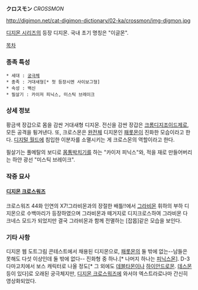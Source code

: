 '''クロスモン''' ''CROSSMON''

http://digimon.net/cat-digimon-dictionary/02-ka/crossmon/img-digmon.jpg

[[디지몬 시리즈]]의 등장 디지몬. 국내 초기 명칭은 "이글몬".

[[목차]]

=== 종족 특성 ===
 * 세대 : [[궁극체]]
 * 종족 : 거대새형[* 첫 등장시엔 사이보그형]
 * 속성 : 백신
 * 필살기 : 카이저 피닉스, 미스틱 브레이크

=== 상세 정보 ===
황금색 장갑으로 몸을 감싼 거대새형 디지몬. 전신을 감싼 장갑은 [[크롬디지조이드]]제로, 모든 공격을 튕겨낸다. 또, 크로스몬은 [[완전체]] 디지몬인 [[패롯몬]]이 진화한 모습이라고 한다. [[디지털 월드]]에 침입한 이분자를 소멸시키는 게 크로스몬의 역할이라고 한다.

필살기는 풀메탈의 보디로 [[몸통박치기]]를 하는 "카이저 피닉스"와, 적을 재로 만들어버리는 하얀 광선 "미스틱 브레이크".

=== 작중 묘사 ===
==== [[디지몬 크로스워즈]] ====
크로스워즈 44화 인연의 X7!그라비몬과의 장절한 배틀!!에서 [[그라비몬]] 휘하의 부하 디지몬으로 수백마리가 등장하였으며 그라비몬과 떼거지로 디지크로스하여 그라비몬 다크네스 모드가 되었지만 결국 그라비몬과 함께 전멸하는 [잡몹]같은 모습을 보인다.

=== 기타 사항 ===
디지몬 웹 도트그림 콘테스트에서 채용된 디지몬으로, [[패롯몬]]의 둘 밖에 없는--남들은 못해도 다섯 이상인데 둘 밖에 없다-- 진화형 중 하나.[* 나머지 하나는 [[피닉스몬]]]. D-3 다마고치에서 보스 캐릭터로 나올 정도[* 그 외에도 [[데블타몬]]이나 [[하이안드로몬]]. [[데스몬]] 등이 있다]로 오래된 궁극체지만, [[디지몬 크로스워즈]]에 와서야 엑스트라로나마 간신히 영상화되었다.
